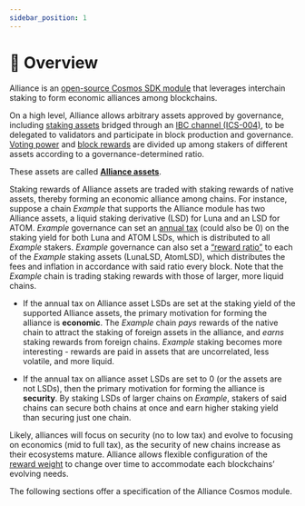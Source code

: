 ```yaml
---
sidebar_position: 1
---
```


# 🤝 Overview

Alliance is an [open-source Cosmos SDK module](https://github.com/terra-money/alliance) that leverages interchain staking to form economic alliances among blockchains.

On a high level, Alliance allows arbitrary assets approved by governance, including [staking assets](./concepts/what-is.mdx#alliance-assets) bridged through an [IBC channel (ICS-004)](https://github.com/cosmos/ibc-go#ibc-go), to be delegated to validators and participate in block production and governance. [Voting power](./concepts/staking.mdx) and [block rewards](./concepts/rewards.mdx) are divided up among stakers of different assets according to a governance-determined ratio. 

These assets are called [**Alliance assets**](./concepts/what-is.mdx#alliance-assets).

Staking rewards of Alliance assets are traded with staking rewards of native assets, thereby forming an economic alliance among chains. For instance, suppose a chain *Example* that supports the Alliance module has two Alliance assets, a liquid staking derivative (LSD) for Luna and an LSD for ATOM. *Example* governance can set an [annual tax](./concepts/rewards.mdx#takerate) (could also be 0) on the staking yield for both Luna and ATOM LSDs, which is distributed to all *Example* stakers. *Example* governance can also set a [“reward ratio”](./concepts/staking.mdx) to each of the *Example* staking assets (LunaLSD, AtomLSD), which distributes the fees and inflation in accordance with said ratio every block. Note that the *Example* chain is trading staking rewards with those of larger, more liquid chains.

- If the annual tax on Alliance asset LSDs are set at the staking yield of the supported Alliance assets, the primary motivation for forming the alliance is **economic**. The *Example* chain *pays* rewards of the native chain to attract the staking of foreign assets in the alliance, and *earns* staking rewards from foreign chains. *Example* staking becomes more interesting - rewards are paid in assets that are uncorrelated, less volatile, and more liquid.

- If the annual tax on alliance asset LSDs are set to 0 (or the assets are not LSDs), then the primary motivation for forming the alliance is **security**. By staking LSDs of larger chains on *Example*, stakers of said chains can secure both chains at once and earn higher staking yield than securing just one chain.

Likely, alliances will focus on security (no to low tax) and evolve to focusing on economics (mid to full tax), as the security of new chains increase as their ecosystems mature. Alliance allows flexible configuration of the [reward weight](./concepts/staking.mdx) to change over time to accommodate each blockchains’ evolving needs.

The following sections offer a specification of the Alliance Cosmos module.